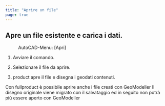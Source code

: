 ```yaml
---
title: "Aprire un file"
page: true
---
```

## Apre un file esistente e carica i dati.
 <Menu>AutoCAD-Menu: [Apri] </Menu> 


1. Avviare il comando.

2. Selezionare il file da aprire.

3. <Placeholder>product</Placeholder> apre il file e disegna i geodati contenuti.




<Warning>
Con  <Placeholder>fullproduct</Placeholder> &#232; possibile aprire anche i file creati con  <Placeholder>GeoModeller</Placeholder>  Il disegno originale viene migrato con il salvataggio ed in seguito non potr&#224; pi&#249; essere aperto con  <Placeholder>GeoModeller</Placeholder> 
</Warning>

